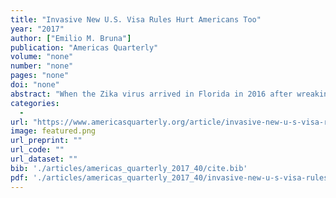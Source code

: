 ```yaml
---
title: "Invasive New U.S. Visa Rules Hurt Americans Too"
year: "2017"
author: ["Emilio M. Bruna"]
publication: "Americas Quarterly"
volume: "none"
number: "none"
pages: "none"
doi: "none"
abstract: "When the Zika virus arrived in Florida in 2016 after wreaking havoc in Latin America, Governor Rick Scott gave state universities $25 million to research"
categories: 
  - 
url: "https://www.americasquarterly.org/article/invasive-new-u-s-visa-rules-hurt-americans-too/"
image: featured.png
url_preprint: ""
url_code: ""
url_dataset: ""
bib: './articles/americas_quarterly_2017_40/cite.bib'
pdf: './articles/americas_quarterly_2017_40/invasive-new-u-s-visa-rules-hurt-americans-toohtml_NA.pdf'
---
```

